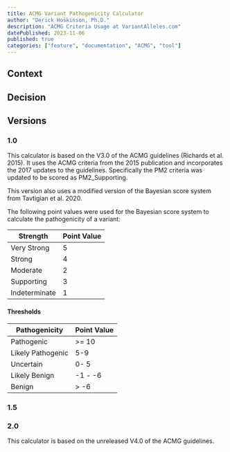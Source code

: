 ```yaml
---
title: ACMG Variant Pathogenicity Calculator
author: "Derick Hoskinson, Ph.D."
description: "ACMG Criteria Usage at VariantAlleles.com"
datePublished: 2023-11-06
published: true
categories: ["feature", "documentation", "ACMG", "tool"]
---
```


## Context

## Decision

## Versions

### 1.0

This calculator is based on the V3.0 of the ACMG guidelines (Richards et al. 2015). It uses the ACMG criteria from the 2015 publication and incorporates the 2017 updates to the guidelines. Specifically the PM2 criteria was updated to be scored as PM2_Supporting.

This version also uses a modified version of the Bayesian score system from Tavtigian et al. 2020.

The following point values were used for the Bayesian score system to calculate the pathogenicity of a variant:

| Strength      | Point Value |
| ------------- | ----------- |
| Very Strong   | 5           |
| Strong        | 4           |
| Moderate      | 2           |
| Supporting    | 3           |
| Indeterminate | 1           |

#### Thresholds

| Pathogenicity     | Point Value |
| ----------------- | ----------- |
| Pathogenic        | >= 10       |
| Likely Pathogenic | 5-9         |
| Uncertain         | 0- 5        |
| Likely Benign     | -1 - -6     |
| Benign            | > -6        |

### 1.5

### 2.0

This calculator is based on the unreleased V4.0 of the ACMG guidelines.
